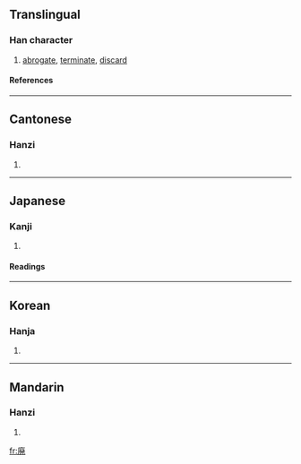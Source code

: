 {{see|廢}}

==Translingual==
===Han character===
{{Han char|rn=53|rad=广|as=09|sn=12|four=|canj=戈弓人心 (INOP)|ids=⿸[[广]][[発]]}}
# [[abrogate]], [[terminate]], [[discard]]
====References====
{{Han ref|kx=0348.361|dkj=09425|dj=0659.240|hdz=20894.121|uh=5EC3|ud=24259}}
----

==Cantonese==
===Hanzi===
{{yue-hanzi|jyut=|y=fai3}}
# {{defn|Cantonese}}
----
==Japanese==
===Kanji===
{{ja-kanji|grade=c|rs=广09}}
# {{defn|Japanese}} 
====Readings====
{{ja-readings|on=[[はい]] (hai)|kun=[[すたれる]] (sutareru), [[すたる]] (sutaru)}}
----
==Korean==
===Hanja===
{{ko-hanja|hangeul=폐|rv=pye|mr=p'ye}}
# {{defn|Korean}}
----
==Mandarin==
===Hanzi===
{{cmn-hanzi|pin=[[fèi]] (fei4)|wg=fei<sup>4</sup>}}
# {{defn|Mandarin}}

[[fr:廃]]